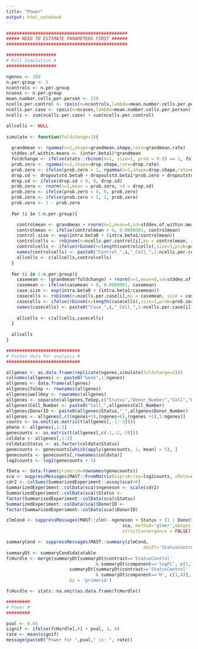 ---
title: "Power"
output: html_notebook
---



```{r}
##############################################
##### NEED TO ESTIMATE PARAMETERS FIRST ######
##############################################

###################
# Full Simulation #
###################

ngenes <- 100
n.per.group <- 5
ncontrols <- n.per.group
ncases <- n.per.group
mean.number.cells.per.person <- 150
ncells.per.control <- rpois(n=ncontrols,lambda=mean.number.cells.per.person)
ncells.per.case <- rpois(n=ncases,lambda=mean.number.cells.per.person)
ncells <- sum(ncells.per.case) + sum(ncells.per.control)

allcells <- NULL
    
simulate <- function(foldchange=1){
  
  grandmean <- rgamma(n=1,shape=grandmean.shape,rate=grandmean.rate)
  stddev.of.within.means <- (inter.beta1)*grandmean
  foldchange <- ifelse(stats::rbinom(n=1, size=1, prob = 0.5) == 1, foldchange, 1/foldchange)
  prob.zero <- rgamma(n=1,shape=drop.shape,rate=drop.rate)
  prob.zero <- ifelse(prob.zero > 1, rgamma(n=1,shape=drop.shape,rate=drop.rate), prob.zero)
  drop.sd <- dropoutstd.beta0 + dropoutstd.beta1*prob.zero + dropoutstd.beta2*(prob.zero**2)
  drop.sd <- ifelse(drop.sd < 0, 0, drop.sd)
  prob.zero <- rnorm(n=1,mean = prob.zero, sd = drop.sd)
  prob.zero <- ifelse(prob.zero < 0, 0, prob.zero)
  prob.zero <- ifelse(prob.zero > 1, 1, prob.zero)
  prob.zero <- 1 - prob.zero
  
  for (i in 1:n.per.group){

    controlmean <- grandmean + rnorm(n=1,mean=0,sd=stddev.of.within.means)
    controlmean <- ifelse(controlmean < 0, 0.0000001, controlmean)
    control.size <- exp(intra.beta0 + (intra.beta1/controlmean))
    controlcells <- rnbinom(n=ncells.per.control[i],mu = controlmean, size = control.size)
    controlcells <- ifelse(rbinom(n=length(controlcells),size=1,prob=prob.zero) == 1, 0, controlcells)
    names(controlcells) <- paste0("Control_",i,"_Cell_",1:ncells.per.control[i])
    allcells <- c(allcells,controlcells)
  }
  
  for (i in 1:n.per.group){
    casemean <- (grandmean*foldchange) + rnorm(n=1,mean=0,sd=stddev.of.within.means)
    casemean <- ifelse(casemean < 0, 0.0000001, casemean)
    case.size <- exp(intra.beta0 + (intra.beta1/casemean))
    casecells <- rnbinom(n=ncells.per.case[i],mu = casemean, size = case.size)
    casecells <- ifelse(rbinom(n=length(casecells),size=1,prob=prob.zero) == 1, 0, casecells)
    names(casecells) <- paste0("Case_",i,"_Cell_",1:ncells.per.case[i])
    
    allcells <- c(allcells,casecells)
  }
  
  allcells
}

############################
# Format data for analysis #
############################

allgenes <- as.data.frame(replicate(ngenes,simulate(foldchange=2)))
colnames(allgenes) <- paste0("Gene",1:ngenes)
allgenes <- data.frame(allgenes)
allgenes$ToSep <- rownames(allgenes)
allgenes$wellKey <- rownames(allgenes)
allgenes <- separate(allgenes,ToSep,c("Status","Donor_Number","Cell","Cell_Number"),sep="_")
allgenes$Cell_Number <- paste0("Cell_",allgenes$Cell_Number)
allgenes$DonorID <- paste0(allgenes$Status,"_",allgenes$Donor_Number)
allgenes <- allgenes[,c((ngenes+5),(ngenes+6),(ngenes +1),1:ngenes)]
counts <- na.omit(as.matrix(t(allgenes[,-1:-3])))
pheno <- allgenes[,1:3]
genecounts <- as.matrix(t(allgenes[,c(-1,-2,-3)]))
coldata <- allgenes[,1:3]
coldata$Status <- as.factor(coldata$Status)
genecounts <- genecounts[which(apply(genecounts, 1, mean) > 5), ]
genecounts <- genecounts[,rownames(coldata)]
log2counts <- log2(genecounts + 1)

fData <- data.frame(primerid=rownames(genecounts))
sca <- suppressMessages(MAST::FromMatrix(exprsArray=log2counts, cData=coldata, fData=fData))
cdr2 <- colSums(SummarizedExperiment::assay(sca)>0)
SummarizedExperiment::colData(sca)$ngeneson <- scale(cdr2)
SummarizedExperiment::colData(sca)$Status <-
factor(SummarizedExperiment::colData(sca)$Status)
SummarizedExperiment::colData(sca)$DonorID <-
factor(SummarizedExperiment::colData(sca)$DonorID)

zlmCond <- suppressMessages(MAST::zlm(~ ngeneson + Status + (1 | DonorID),
                                            sca, method='glmer',ebayes = F,
                                            strictConvergence = FALSE))

summaryCond <- suppressMessages(MAST::summary(zlmCond,
                                                    doLRT='StatusControl'))
summaryDt <- summaryCond$datatable
fcHurdle <- merge(summaryDt[summaryDt$contrast=='StatusControl'
                                  & summaryDt$component=='logFC', c(1,7,5,6,8)],
                        summaryDt[summaryDt$contrast=='StatusControl'
                                  & summaryDt$component=='H', c(1,4)],
                        by = 'primerid')

fcHurdle <- stats::na.omit(as.data.frame(fcHurdle))

#########
# Power #
#########

pval <- 0.05
signif <- ifelse(fcHurdle[,6] < pval, 1, 0)
rate <- mean(signif)
message(paste0("Power for ",pval," is: ", rate))

```


